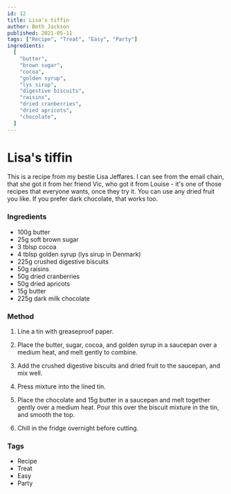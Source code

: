 ```yaml
---
id: 12
title: Lisa's tiffin
author: Beth Jackson
published: 2021-05-11
tags: ["Recipe", "Treat", "Easy", "Party"]
ingredients:
  [
    "butter",
    "brown sugar",
    "cocoa",
    "golden syrup",
    "lys sirup",
    "digestive biscuits",
    "raisins",
    "dried cranberries",
    "dried apricots",
    "chocolate",
  ]
---
```


# Lisa's tiffin

<BlogTextWrapper>

This is a recipe from my bestie Lisa Jeffares. I can see from the email chain, that she got it from her friend Vic, who got it from Louise - it's one of those recipes that everyone wants, once they try it. You can use any dried fruit you like. If you prefer dark chocolate, that works too.

</BlogTextWrapper>

<BlogTextWrapper>

### Ingredients

- 100g butter
- 25g soft brown sugar
- 3 tblsp cocoa
- 4 tblsp golden syrup (lys sirup in Denmark)
- 225g crushed digestive biscuits
- 50g raisins
- 50g dried cranberries
- 50g dried apricots
- 15g butter
- 225g dark milk chocolate

</BlogTextWrapper>

<BlogTextWrapper>

### Method

1. Line a tin with greaseproof paper.

2. Place the butter, sugar, cocoa, and golden syrup in a saucepan over a medium heat, and melt gently to combine.

3. Add the crushed digestive biscuits and dried fruit to the saucepan, and mix well.

4. Press mixture into the lined tin.

5. Place the chocolate and 15g butter in a saucepan and melt together gently over a medium heat. Pour this over the biscuit mixture in the tin, and smooth the top.

6. Chill in the fridge overnight before cutting.

</BlogTextWrapper>

<BlogTextWrapper>

### Tags

- Recipe
- Treat
- Easy
- Party

</BlogTextWrapper>
